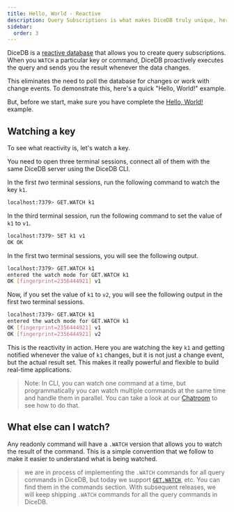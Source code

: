 ```yaml
---
title: Hello, World - Reactive
description: Query Subscriptions is what makes DiceDB truly unique, here's a quick Hello, World! example to get a taste of it.
sidebar:
  order: 3
---
```


DiceDB is a [reactive database](/reactivity/) that allows you to create query subscriptions.
When you `WATCH` a particular key or command, DiceDB proactively executes the
query and sends you the result whenever the data changes.

This eliminates the need to poll the database for changes or work with change events.
To demonstrate this, here's a quick "Hello, World!" example.

But, before we start, make sure you have
complete the [Hello, World!](/get-started/hello-world/) example.

## Watching a key

To see what reactivity is, let's watch a key.

You need to open three terminal sessions, connect all of them with the same DiceDB server using the DiceDB CLI.

In the first _two_ terminal sessions, run the following command to watch the key `k1`.

```bash
localhost:7379> GET.WATCH k1
```

In the third terminal session, run the following command to set the value of `k1` to `v1`.

```bash
localhost:7379> SET k1 v1
OK OK
```

In the first two terminal sessions, you will see the following output.

```bash
localhost:7379> GET.WATCH k1
entered the watch mode for GET.WATCH k1
OK [fingerprint=2356444921] v1
```

Now, if you set the value of `k1` to `v2`, you will see the following output in the first two terminal sessions.

```bash
localhost:7379> GET.WATCH k1
entered the watch mode for GET.WATCH k1
OK [fingerprint=2356444921] v1
OK [fingerprint=2356444921] v2
```

This is the reactivity in action. Here you are watching the key `k1` and getting notified
whenever the value of `k1` changes, but it is not just a change event, but the actual result set.
This makes it really powerful and flexible to build real-time applications.

> Note: In CLI, you can watch one command at a time, but programmatically you can watch multiple commands at the same time
> and handle them in parallel. You can take a look at our [Chatroom](/tutorials/chatroom/) to see how to do that.

## What else can I watch?

Any readonly command will have a `.WATCH` version that allows you to watch the result of the command.
This is a simple convention that we follow to make it easier to understand what is being watched.

> we are in process of implementing the `.WATCH` commands for all query commands in DiceDB,
> but today we support [`GET.WATCH`](/commands/getwatch), etc. You can find them
> in the commands section.
> With subsequent releases, we will keep shipping `.WATCH` commands for all the
> query commands in DiceDB.
